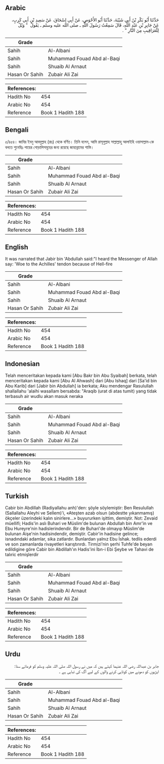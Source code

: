 ## Arabic


<div dir="rtl" lang="ar" style={{fontSize:'larger',backgroundColor:'#f8f9fa',padding:20}}>
حَدَّثَنَا أَبُو بَكْرِ بْنُ أَبِي شَيْبَةَ، حَدَّثَنَا أَبُو الأَحْوَصِ، عَنْ أَبِي إِسْحَاقَ، عَنْ سَعِيدِ بْنِ أَبِي كَرِبٍ، عَنْ جَابِرِ بْنِ عَبْدِ اللَّهِ، قَالَ سَمِعْتُ رَسُولَ اللَّهِ ـ صلى الله عليه وسلم ـ يَقُولُ ‏ "‏ وَيْلٌ لِلْعَرَاقِيبِ مِنَ النَّارِ ‏"‏ ‏.‏
</div>
<div style={{backgroundColor:'#f8f9fa',padding:20, marginBottom: 10}}><table> <thead> <tr> <th>Grade</th> <th></th> </tr> </thead> <tbody> <tr><td>Sahih</td><td>Al-Albani</td></tr><tr><td>Sahih</td><td>Muhammad Fouad Abd al-Baqi</td></tr><tr><td>Sahih</td><td>Shuaib Al Arnaut</td></tr><tr><td>Hasan Or Sahih</td><td>Zubair Ali Zai</td></tr></tbody></table><table> <thead> <tr> <th>References:</th> <th></th> </tr> </thead> <tbody><tr><td>Hadith No</td><td>454</td></tr><tr><td>Arabic No</td><td>454</td></tr><tr><td>Reference</td><td>Book 1 Hadith 188</td></tr></tbody></table></div>

## Bengali


<div dir="ltr" lang="bn" style={{fontSize:'larger',backgroundColor:'#f8f9fa',padding:20}}>
৫/৪৫৪। জাবির ইবনু আবদুল্লাহ (রাঃ) থেকে বর্ণিত। তিনি বলেন, আমি রাসূলুল্লাহ সাল্লাল্লাহু আলাইহি ওয়াসাল্লাম-কে বলতে শুনেছিঃ পায়ের গোড়ালিসমূহের জন্য রয়েছে জাহান্নামের শাস্তি।
</div>
<div style={{backgroundColor:'#f8f9fa',padding:20, marginBottom: 10}}><table> <thead> <tr> <th>Grade</th> <th></th> </tr> </thead> <tbody> <tr><td>Sahih</td><td>Al-Albani</td></tr><tr><td>Sahih</td><td>Muhammad Fouad Abd al-Baqi</td></tr><tr><td>Sahih</td><td>Shuaib Al Arnaut</td></tr><tr><td>Hasan Or Sahih</td><td>Zubair Ali Zai</td></tr></tbody></table><table> <thead> <tr> <th>References:</th> <th></th> </tr> </thead> <tbody><tr><td>Hadith No</td><td>454</td></tr><tr><td>Arabic No</td><td>454</td></tr><tr><td>Reference</td><td>Book 1 Hadith 188</td></tr></tbody></table></div>

## English


<div dir="ltr" lang="en" style={{fontSize:'larger',backgroundColor:'#f8f9fa',padding:20}}>
It was narrated that Jabir bin 'Abdullah said:"I heard the Messenger of Allah say: 'Woe to the Achilles' tendon because of Hell-fire
</div>
<div style={{backgroundColor:'#f8f9fa',padding:20, marginBottom: 10}}><table> <thead> <tr> <th>Grade</th> <th></th> </tr> </thead> <tbody> <tr><td>Sahih</td><td>Al-Albani</td></tr><tr><td>Sahih</td><td>Muhammad Fouad Abd al-Baqi</td></tr><tr><td>Sahih</td><td>Shuaib Al Arnaut</td></tr><tr><td>Hasan Or Sahih</td><td>Zubair Ali Zai</td></tr></tbody></table><table> <thead> <tr> <th>References:</th> <th></th> </tr> </thead> <tbody><tr><td>Hadith No</td><td>454</td></tr><tr><td>Arabic No</td><td>454</td></tr><tr><td>Reference</td><td>Book 1 Hadith 188</td></tr></tbody></table></div>

## Indonesian


<div dir="ltr" lang="id" style={{fontSize:'larger',backgroundColor:'#f8f9fa',padding:20}}>
Telah menceritakan kepada kami [Abu Bakr bin Abu Syaibah] berkata, telah menceritakan kepada kami [Abu Al Ahwash] dari [Abu Ishaq] dari [Sa'id bin Abu Karib] dari [Jabir bin Abdullah] ia berkata; Aku mendengar Rasulullah shallallahu 'alaihi wasallam bersabda: "Araqib (urat di atas tumit) yang tidak terbasuh air wudlu akan masuk neraka
</div>
<div style={{backgroundColor:'#f8f9fa',padding:20, marginBottom: 10}}><table> <thead> <tr> <th>Grade</th> <th></th> </tr> </thead> <tbody> <tr><td>Sahih</td><td>Al-Albani</td></tr><tr><td>Sahih</td><td>Muhammad Fouad Abd al-Baqi</td></tr><tr><td>Sahih</td><td>Shuaib Al Arnaut</td></tr><tr><td>Hasan Or Sahih</td><td>Zubair Ali Zai</td></tr></tbody></table><table> <thead> <tr> <th>References:</th> <th></th> </tr> </thead> <tbody><tr><td>Hadith No</td><td>454</td></tr><tr><td>Arabic No</td><td>454</td></tr><tr><td>Reference</td><td>Book 1 Hadith 188</td></tr></tbody></table></div>

## Turkish


<div dir="ltr" lang="tr" style={{fontSize:'larger',backgroundColor:'#f8f9fa',padding:20}}>
Cabir bin Abdillah (Radiyallahu anh)'den: şöyle söylemiştir: Ben Resulullah (Sallallahu Aleyhi ve Sellem)'i, «Ateşten azab olsun (abdestte yıkanmamış) ökçeler üzerindeki kalın sinirlere...» buyururken işittim, demiştir. Not: Zevaid müellifi; Hadis'in aslı Buhari ve Müslim'de bulunan Abdullah bin Amr'in ve Ebu Hureyre'nin hadislerindendir. Bir de Buhari'de olmayıp Müslim'de bulunan Aişe'nin hadisindendir, demiştir. Cabir'in hadisine gelince; isnadındaki adamlar, sika zatlardır. Bunlardan yalnız Ebu İshak. tedlis ederdi ve son zamanlarda rivayetleri karıştırırdı. Tirmizi'nin şerhi Tuhfe'de beyan edildigine göre Cabir bin Abdillah'ın Hadis'ini İbn-i Ebi Şeybe ve Tahavi de talıric etmişlerdir
</div>
<div style={{backgroundColor:'#f8f9fa',padding:20, marginBottom: 10}}><table> <thead> <tr> <th>Grade</th> <th></th> </tr> </thead> <tbody> <tr><td>Sahih</td><td>Al-Albani</td></tr><tr><td>Sahih</td><td>Muhammad Fouad Abd al-Baqi</td></tr><tr><td>Sahih</td><td>Shuaib Al Arnaut</td></tr><tr><td>Hasan Or Sahih</td><td>Zubair Ali Zai</td></tr></tbody></table><table> <thead> <tr> <th>References:</th> <th></th> </tr> </thead> <tbody><tr><td>Hadith No</td><td>454</td></tr><tr><td>Arabic No</td><td>454</td></tr><tr><td>Reference</td><td>Book 1 Hadith 188</td></tr></tbody></table></div>

## Urdu


<div dir="rtl" lang="ur" style={{fontSize:'larger',backgroundColor:'#f8f9fa',padding:20}}>
جابر بن عبداللہ رضی اللہ عنہما کہتے ہیں کہ میں نے رسول اللہ صلی اللہ علیہ وسلم کو فرماتے سنا: ایڑیوں کو دھونے میں کوتاہی کرنے والوں کے لیے آگ کی تباہی ہے ۔
</div>
<div style={{backgroundColor:'#f8f9fa',padding:20, marginBottom: 10}}><table> <thead> <tr> <th>Grade</th> <th></th> </tr> </thead> <tbody> <tr><td>Sahih</td><td>Al-Albani</td></tr><tr><td>Sahih</td><td>Muhammad Fouad Abd al-Baqi</td></tr><tr><td>Sahih</td><td>Shuaib Al Arnaut</td></tr><tr><td>Hasan Or Sahih</td><td>Zubair Ali Zai</td></tr></tbody></table><table> <thead> <tr> <th>References:</th> <th></th> </tr> </thead> <tbody><tr><td>Hadith No</td><td>454</td></tr><tr><td>Arabic No</td><td>454</td></tr><tr><td>Reference</td><td>Book 1 Hadith 188</td></tr></tbody></table></div>